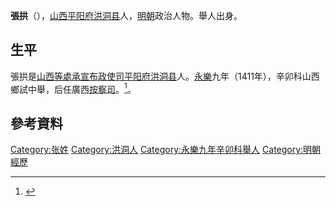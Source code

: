{{Otheruses|other=名为張拱的其他人物|張拱}}
{{Refimprove|time=2022-01-04T07:19:15+00:00}}
'''張拱'''（{{bd|？||？}}），[[山西|山西]][[平阳府|平阳府]][[洪洞县|洪洞县]]人，[[明朝|明朝]]政治人物。舉人出身。

== 生平 ==
張拱是[[山西等處承宣布政使司|山西等處承宣布政使司]][[平阳府|平阳府]][[洪洞县|洪洞县]]人。[[永乐_(明朝)|永樂]]九年（1411年），辛卯科山西鄉試中舉，后任廣西[[按察司|按察司]]。<ref>{{Cite book|title=欽定四庫全書·山西通志}}</ref>。

==參考資料==
{{Reflist}}

{{Authority control}}

{{DEFAULTSORT:}}
[[Category:张姓|Category:张姓]]
[[Category:洪洞人|Category:洪洞人]]
[[Category:永樂九年辛卯科舉人|Category:永樂九年辛卯科舉人]]
[[Category:明朝經歷|Category:明朝經歷]]


{{明朝人物小作品}}